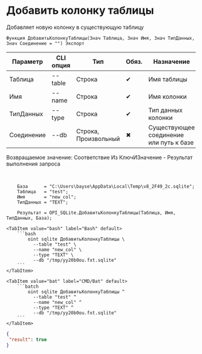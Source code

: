 ﻿---
sidebar_position: 3
description: Добавить колонку таблицы и другие функции для работы с SQLite в Открытом пакете интеграций - бесплатной open-source библиотеке интеграций для 1С:Предприятие 8, OneScript и CLI
keywords: [1C, 1С, 1С:Предприятие, 1С:Предприятие 8.3, API, Интеграция, Сервисы, Обмен, OneScript, CLI, SQLite]
---


# Добавить колонку таблицы
 Добавляет новую колонку в существующую таблицу



`Функция ДобавитьКолонкуТаблицы(Знач Таблица, Знач Имя, Знач ТипДанных, Знач Соединение = "") Экспорт`

  | Параметр | CLI опция | Тип | Обяз. | Назначение |
  |-|-|-|-|-|
  | Таблица | --table | Строка | &#x2714; | Имя таблицы |
  | Имя | --name | Строка | &#x2714; | Имя колонки |
  | ТипДанных | --type | Строка | &#x2714; | Тип данных колонки |
  | Соединение | --db | Строка, Произвольный | &#x2716; | Существующее соединение или путь к базе |

  
  Возвращаемое значение:   Соответствие Из КлючИЗначение - Результат выполнения запроса

<br/>



```bsl title="Пример использования для 1С:Предприятие/OneScript"
    База      = "C:\Users\bayse\AppData\Local\Temp\v8_2F49_2c.sqlite";
    Таблица   = "test";
    Имя       = "new_col";
    ТипДанных = "TEXT";

    Результат = OPI_SQLite.ДобавитьКолонкуТаблицы(Таблица, Имя, ТипДанных, База);
```
    

 <Tabs>
  
    <TabItem value="bash" label="Bash" default>
        ```bash
            oint sqlite ДобавитьКолонкуТаблицы \
              --table "test" \
              --name "new_col" \
              --type "TEXT" \
              --db "/tmp/yy20b0ou.fxt.sqlite"
        ```
    </TabItem>
  
    <TabItem value="bat" label="CMD/Bat" default>
        ```batch
            oint sqlite ДобавитьКолонкуТаблицы ^
              --table "test" ^
              --name "new_col" ^
              --type "TEXT" ^
              --db "/tmp/yy20b0ou.fxt.sqlite"
        ```
    </TabItem>
</Tabs>


```json title="Результат"
{
 "result": true
}
```
